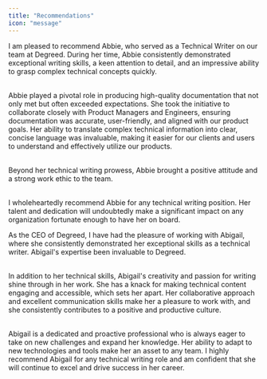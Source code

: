 ```yaml
---
title: "Recommendations"
icon: "message"
---
```

<Card title="Daniel Burke (Director of Product Operations):" icon="commment-dots">
I am pleased to recommend Abbie, who served as a Technical Writer on our team at Degreed. During her time, Abbie consistently demonstrated exceptional writing skills, a keen attention to detail, and an impressive ability to grasp complex technical concepts quickly. <br /><br />

Abbie played a pivotal role in producing high-quality documentation that not only met but often exceeded expectations. She took the initiative to collaborate closely with Product Managers and Engineers, ensuring documentation was accurate, user-friendly, and aligned with our product goals. Her ability to translate complex technical information into clear, concise language was invaluable, making it easier for our clients and users to understand and effectively utilize our products.<br /><br />

Beyond her technical writing prowess, Abbie brought a positive attitude and a strong work ethic to the team.<br /><br />

I wholeheartedly recommend Abbie for any technical writing position. Her talent and dedication will undoubtedly make a significant impact on any organization fortunate enough to have her on board.
</Card>

<Card title="David Blake (Co-CEO):" icon="commment-dots">
As the CEO of Degreed, I have had the pleasure of working with Abigail, where she consistently demonstrated her exceptional skills as a technical writer. Abigail's expertise been invaluable to Degreed.<br /><br />

In addition to her technical skills, Abigail's creativity and passion for writing shine through in her work. She has a knack for making technical content engaging and accessible, which sets her apart. Her collaborative approach and excellent communication skills make her a pleasure to work with, and she consistently contributes to a positive and productive culture.<br /><br />

Abigail is a dedicated and proactive professional who is always eager to take on new challenges and expand her knowledge. Her ability to adapt to new technologies and tools make her an asset to any team. I highly recommend Abigail for any technical writing role and am confident that she will continue to excel and drive success in her career.
</Card>

